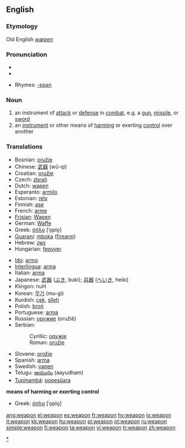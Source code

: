 ==English==

===Etymology===
Old English ''[[wæpen]]''

===Pronunciation===
* {{IPA|/wɛpən/}}
*{{audio|en-us-weapon.ogg|Audio (US)}}

* Rhymes: [[Rhymes:English:-ɛpən|-ɛpən]]

===Noun===
{{en-noun}}

# an instrument of [[attack]] or [[defense]] in [[combat]], e.g. a [[gun]], [[missile]], or [[sword]]
# an [[instrument]] or other means of [[harm]]ing or exerting [[control]] over another

===Translations===
{{rfc-level|Translations at L3+ (AutoFormat would have corrected level of Translations)}}
{{trans-top|instrument of attack or defense in combat}}
*Bosnian: [[oružje]] {{n}}
*Chinese: [[武器]] (wǔ-qì)
*Croatian: [[oružje]] {{n}}
*Czech: [[zbraň]]
*Dutch: [[wapen]] {{n}}
*Esperanto: [[armilo]]
*Estonian: [[relv]]
*Finnish: [[ase]]
*French: [[arme]] {{f}}
*[[Frisian]]: [[Wapen]]
*German: [[Waffe]] {{f}}
*Greek: [[όπλο]] [ˈo̞plo̞] {{n}}
*[[Guaraní]]: [[mboka]] ([[firearm]])
*Hebrew: [[נשק]] {{m}}
*Hungarian: [[fegyver]]
{{trans-mid}}
*[[Ido]]: [[armo]]
*[[Interlingua]]: [[arma]]
*Italian: [[arma]] {{f}}
*Japanese: [[武器]] ([[ぶき]], buki); [[兵器]] ([[へいき]], heiki)
*Klingon: nuH
*Korean: [[무기]] (mu-gi)
*Kurdish: [[çek]], [[sîleh]]
*Polish: [[broń]] {{f}}
*Portuguese: [[arma]] {{f}}
*Russian: [[оружие]] (oružiě) {{n}}
*Serbian:
*:Cyrillic: [[оружје]] {{n}}
*:Roman: [[oružje#Serbian|oružje]] {{n}}
*Slovene: [[orožje]] {{n}}
*Spanish: [[arma]] {{f}}
*Swedish: [[vapen]] {{n}}
*Telugu: [[ఆయుధం]] (aayudham)
*[[Tupinambá]]: [[popesûara]]
{{trans-bottom}}

'''means of harming or exerting control'''
*Greek: [[όπλο]] [ˈo̞plo̞] {{n}}

[[Category:Weapons|*]]

[[ang:weapon]]
[[el:weapon]]
[[es:weapon]]
[[fr:weapon]]
[[hy:weapon]]
[[io:weapon]]
[[it:weapon]]
[[kk:weapon]]
[[hu:weapon]]
[[pl:weapon]]
[[pt:weapon]]
[[ru:weapon]]
[[simple:weapon]]
[[fi:weapon]]
[[ta:weapon]]
[[vi:weapon]]
[[tr:weapon]]
[[zh:weapon]]